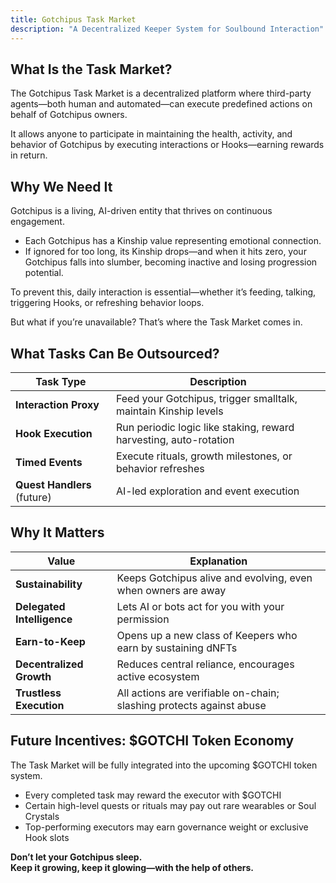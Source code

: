 ```yaml
---
title: Gotchipus Task Market
description: "A Decentralized Keeper System for Soulbound Interaction"
---
```


## What Is the Task Market?

The Gotchipus Task Market is a decentralized platform where third-party agents—both human and automated—can execute predefined actions on behalf of Gotchipus owners.

It allows anyone to participate in maintaining the health, activity, and behavior of Gotchipus by executing interactions or Hooks—earning rewards in return.

## Why We Need It

Gotchipus is a living, AI-driven entity that thrives on continuous engagement.
- Each Gotchipus has a Kinship value representing emotional connection.
- If ignored for too long, its Kinship drops—and when it hits zero, your Gotchipus falls into slumber, becoming inactive and losing progression potential.

To prevent this, daily interaction is essential—whether it’s feeding, talking, triggering Hooks, or refreshing behavior loops.

<Tip>
    But what if you’re unavailable?  
    That’s where the Task Market comes in.
</Tip>


## What Tasks Can Be Outsourced?
| Task Type | Description |
| --- | --- |
| **Interaction Proxy** | Feed your Gotchipus, trigger smalltalk, maintain Kinship levels |
| **Hook Execution** | Run periodic logic like staking, reward harvesting, auto-rotation |
| **Timed Events** | Execute rituals, growth milestones, or behavior refreshes |
| **Quest Handlers** (future) | AI-led exploration and event execution |


## Why It Matters
| Value | Explanation |
| --- | --- |
| **Sustainability** | Keeps Gotchipus alive and evolving, even when owners are away |
| **Delegated Intelligence** | Lets AI or bots act for you with your permission |
| **Earn-to-Keep** | Opens up a new class of Keepers who earn by sustaining dNFTs |
| **Decentralized Growth** | Reduces central reliance, encourages active ecosystem |
| **Trustless Execution** | All actions are verifiable on-chain; slashing protects against abuse |


## Future Incentives: $GOTCHI Token Economy

The Task Market will be fully integrated into the upcoming $GOTCHI token system.
- Every completed task may reward the executor with $GOTCHI
- Certain high-level quests or rituals may pay out rare wearables or Soul Crystals
- Top-performing executors may earn governance weight or exclusive Hook slots


**Don’t let your Gotchipus sleep.**  
**Keep it growing, keep it glowing—with the help of others.**